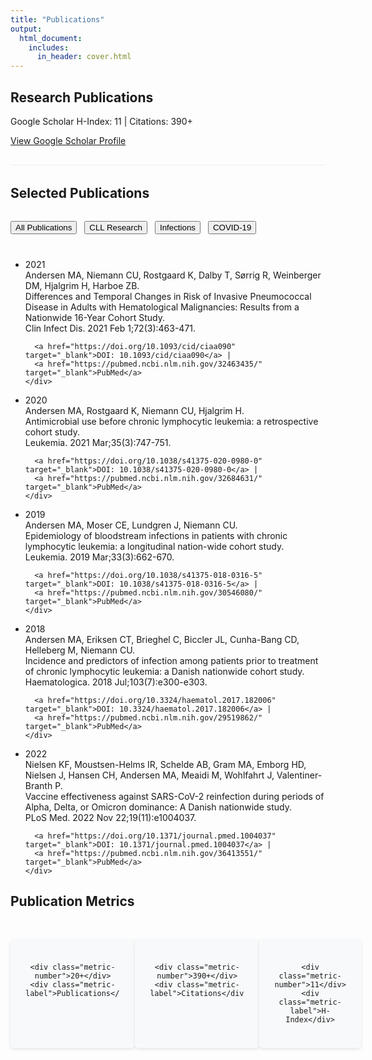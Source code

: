 ```yaml
---
title: "Publications"
output:
  html_document:
    includes:
      in_header: cover.html
---
```


<div class="publication-header">
  <h2>Research Publications</h2>
  <p>Google Scholar H-Index: 11 | Citations: 390+</p>
  <p><a href="https://scholar.google.dk/citations?hl=da&user=Bu8uQCAAAAAJ" target="_blank" class="btn btn-primary"><i class="fa fa-google"></i> View Google Scholar Profile</a></p>
</div>

## Selected Publications

<div class="publication-categories">
  <button class="btn btn-sm btn-primary filter-btn active" data-filter="all">All Publications</button>
  <button class="btn btn-sm btn-primary filter-btn" data-filter="cll">CLL Research</button>
  <button class="btn btn-sm btn-primary filter-btn" data-filter="infection">Infections</button>
  <button class="btn btn-sm btn-primary filter-btn" data-filter="covid">COVID-19</button>
</div>

<ul class="publication-list">
  <li class="publication-item" data-category="cll infection">
    <div class="publication-year">2021</div>
    <div class="publication-authors">Andersen MA, Niemann CU, Rostgaard K, Dalby T, Sørrig R, Weinberger DM, Hjalgrim H, Harboe ZB.</div>
    <div class="publication-title">Differences and Temporal Changes in Risk of Invasive Pneumococcal Disease in Adults with Hematological Malignancies: Results from a Nationwide 16-Year Cohort Study.</div>
    <div class="publication-journal">Clin Infect Dis. 2021 Feb 1;72(3):463-471.</div>
    <div class="publication-links">
      <a href="https://doi.org/10.1093/cid/ciaa090" target="_blank">DOI: 10.1093/cid/ciaa090</a> |
      <a href="https://pubmed.ncbi.nlm.nih.gov/32463435/" target="_blank">PubMed</a>
    </div>
  </li>

  <li class="publication-item" data-category="cll">
    <div class="publication-year">2020</div>
    <div class="publication-authors">Andersen MA, Rostgaard K, Niemann CU, Hjalgrim H.</div>
    <div class="publication-title">Antimicrobial use before chronic lymphocytic leukemia: a retrospective cohort study.</div>
    <div class="publication-journal">Leukemia. 2021 Mar;35(3):747-751.</div>
    <div class="publication-links">
      <a href="https://doi.org/10.1038/s41375-020-0980-0" target="_blank">DOI: 10.1038/s41375-020-0980-0</a> |
      <a href="https://pubmed.ncbi.nlm.nih.gov/32684631/" target="_blank">PubMed</a>
    </div>
  </li>

  <li class="publication-item" data-category="cll infection">
    <div class="publication-year">2019</div>
    <div class="publication-authors">Andersen MA, Moser CE, Lundgren J, Niemann CU.</div>
    <div class="publication-title">Epidemiology of bloodstream infections in patients with chronic lymphocytic leukemia: a longitudinal nation-wide cohort study.</div>
    <div class="publication-journal">Leukemia. 2019 Mar;33(3):662-670.</div>
    <div class="publication-links">
      <a href="https://doi.org/10.1038/s41375-018-0316-5" target="_blank">DOI: 10.1038/s41375-018-0316-5</a> |
      <a href="https://pubmed.ncbi.nlm.nih.gov/30546080/" target="_blank">PubMed</a>
    </div>
  </li>

  <li class="publication-item" data-category="cll">
    <div class="publication-year">2018</div>
    <div class="publication-authors">Andersen MA, Eriksen CT, Brieghel C, Biccler JL, Cunha-Bang CD, Helleberg M, Niemann CU.</div>
    <div class="publication-title">Incidence and predictors of infection among patients prior to treatment of chronic lymphocytic leukemia: a Danish nationwide cohort study.</div>
    <div class="publication-journal">Haematologica. 2018 Jul;103(7):e300-e303.</div>
    <div class="publication-links">
      <a href="https://doi.org/10.3324/haematol.2017.182006" target="_blank">DOI: 10.3324/haematol.2017.182006</a> |
      <a href="https://pubmed.ncbi.nlm.nih.gov/29519862/" target="_blank">PubMed</a>
    </div>
  </li>

  <li class="publication-item" data-category="covid">
    <div class="publication-year">2022</div>
    <div class="publication-authors">Nielsen KF, Moustsen-Helms IR, Schelde AB, Gram MA, Emborg HD, Nielsen J, Hansen CH, Andersen MA, Meaidi M, Wohlfahrt J, Valentiner-Branth P.</div>
    <div class="publication-title">Vaccine effectiveness against SARS-CoV-2 reinfection during periods of Alpha, Delta, or Omicron dominance: A Danish nationwide study.</div>
    <div class="publication-journal">PLoS Med. 2022 Nov 22;19(11):e1004037.</div>
    <div class="publication-links">
      <a href="https://doi.org/10.1371/journal.pmed.1004037" target="_blank">DOI: 10.1371/journal.pmed.1004037</a> |
      <a href="https://pubmed.ncbi.nlm.nih.gov/36413551/" target="_blank">PubMed</a>
    </div>
  </li>
</ul>

<!-- All other publications below with similar formatting -->

## Publication Metrics

<div class="metrics-container">
  <div class="metric-box">
    <div class="metric-number">20+</div>
    <div class="metric-label">Publications</div>
  </div>
  <div class="metric-box">
    <div class="metric-number">390+</div>
    <div class="metric-label">Citations</div>
  </div>
  <div class="metric-box">
    <div class="metric-number">11</div>
    <div class="metric-label">H-Index</div>
  </div>
</div>

<script>
document.addEventListener('DOMContentLoaded', function() {
  // Publication filtering
  const filterBtns = document.querySelectorAll('.filter-btn');
  const publications = document.querySelectorAll('.publication-item');

  filterBtns.forEach(btn => {
    btn.addEventListener('click', function() {
      // Remove active class from all buttons
      filterBtns.forEach(b => b.classList.remove('active'));

      // Add active class to clicked button
      this.classList.add('active');

      const filter = this.getAttribute('data-filter');

      publications.forEach(pub => {
        if (filter === 'all' || pub.getAttribute('data-category').includes(filter)) {
          pub.style.display = 'block';
        } else {
          pub.style.display = 'none';
        }
      });
    });
  });
});
</script>

<style>
.publication-header {
  margin-bottom: 2rem;
  padding-bottom: 1rem;
  border-bottom: 1px solid #eee;
}

.publication-categories {
  margin: 2rem 0;
}

.filter-btn {
  margin-right: 0.5rem;
  margin-bottom: 0.5rem;
}

.metrics-container {
  display: flex;
  justify-content: space-around;
  margin: 3rem 0;
}

.metric-box {
  text-align: center;
  padding: 1.5rem;
  border-radius: 5px;
  background-color: #f8f9fa;
  box-shadow: 0 2px 5px rgba(0,0,0,0.1);
  width: 30%;
}

.metric-number {
  font-size: 2.5rem;
  font-weight: bold;
  color: #3498db;
}

.metric-label {
  font-size: 1.2rem;
  color: #666;
}

/* Rest of the styling is handled by the global CSS */
</style>